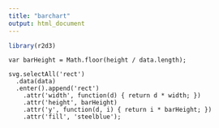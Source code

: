 ```yaml
---
title: "barchart"
output: html_document
---
```


```r
library(r2d3)
```

```d3
var barHeight = Math.floor(height / data.length);

svg.selectAll('rect')
  .data(data)
  .enter().append('rect')
    .attr('width', function(d) { return d * width; })
    .attr('height', barHeight)
    .attr('y', function(d, i) { return i * barHeight; })
    .attr('fill', 'steelblue');
```

